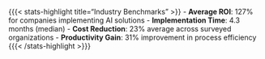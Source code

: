 {{{< stats-highlight title="Industry Benchmarks" >}}
- **Average ROI**: 127% for companies implementing AI solutions
- **Implementation Time**: 4.3 months (median)
- **Cost Reduction**: 23% average across surveyed organizations
- **Productivity Gain**: 31% improvement in process efficiency
{{{< /stats-highlight >}}}